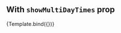 

<Meta title="dnd/With showMultiDayTimes" component={DragAndDropCalendar} />


## With `showMultiDayTimes` prop

<Canvas>
  <Story
    name="With showMultiDayTimes"
    args={{
      defaultView: Views.WEEK,
      showMultiDayTimes: true,
      events,
      onEventDrop: action('event dropped'),
      onEventResize: action('event resized'),
    }}
    argTypes={{}}
  >
    {Template.bind({})}
  </Story>
</Canvas>
